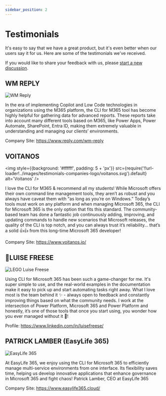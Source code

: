 ```yaml
---
sidebar_position: 2
---
```


# Testimonials

It's easy to say that we have a great product, but it's even better when our users say it for us. 
Here are some of the testimonials we've received.

If you would like to share your feedback with us, please [start a new discussion](https://github.com/pnp/cli-microsoft365/discussions/new?category=kind-words).

## WM REPLY

![WM Reply](../images/testimonials-companies-logo/wm-reply.png)

In the era of implementing Copilot and Low Code technologies in organizations using the M365 platform, the CLI for M365 tool has become highly helpful for gathering data for advanced reports. These reports take into account many different tools based on M365, like Power Apps, Power Automate, SharePoint, Entra ID, making them extremely valuable in understanding and managing our clients’ environments.

Company Site: https://www.reply.com/wm-reply

## VOITANOS

<img style={{background: '#ffffff', padding: 5 + 'px'}} src={require('!!url-loader!../images/testimonials-companies-logo/voitanos.svg').default} alt='Voitanos' />

I love the CLI for M365 & recommend all my students! While Microsoft offers their own command line management tools, they aren’t as robust and you always have caveat them with “as long as you’re on Windows.” Today’s tools must work on any platform and when managing Microsoft 365, the CLI for Microsoft 365 is the only option that fits this standard. The community-based team has done a fantastic job continuously adding, improving, and updating commands to handle new scenarios that Microsoft releases, the quality of the CLI is top notch, and you can always trust it’s reliability… that’s a solid 👍👍 from this long-time Microsoft 365 developer!

Company Site: https://www.voitanos.io/

## 👑LUISE FREESE

![LEGO Luise Freese](../images/testimonials-companies-logo/lego-cli.png)

Using CLI for Microsoft 365 has been such a game-changer for me. It's super simple to use, and the real-world examples in the documentation make it easy to pick up and start automating tasks right away. What I love most is the team behind it  ✨ - always open to feedback and constantly improving things based on what the community needs. I work at the intersection of Power Platform, Microsoft 365 and Power Platform and honestly, it’s one of those tools that once you start using, you wonder how you ever managed without it 💖!

Profile: https://www.linkedin.com/in/luisefreese/

## PATRICK LAMBER (EasyLife 365)

![EasyLife 365](../images/testimonials-companies-logo/pla-easy-life-365.png)

At EasyLife 365, we enjoy using the CLI for Microsoft 365 to efficiently manage multi-service environments from one interface. Its flexibility saves time, helping us develop innovative applications that enhance governance in Microsoft 365 and fight chaos!
Patrick Lamber, CEO at EasyLife 365

Company Site: https://www.easylife365.cloud/

